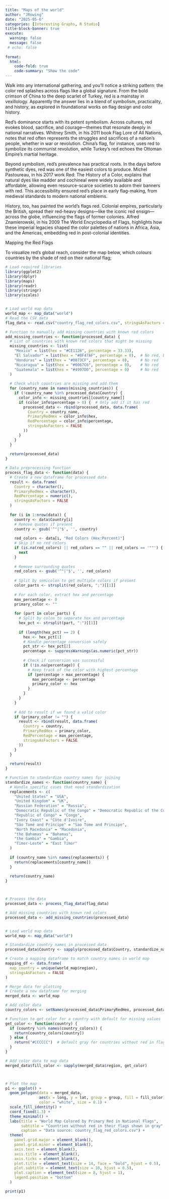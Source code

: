 ```yaml
---
title: "Maps of the world"
author: "JRowing"
date: "2025-05-6"
categories: [Interesting Graphs, R Studio]
title-block-banner: true
execute: 
  warning: false
  message: false
 # echo: false
 
format:
  html:
    code-fold: true
    code-summary: "Show the code"
---
```


Walk into any international gathering, and you’ll notice a striking pattern: the color red splashes across flags like a global signature. From the bold crimson of China to the deep scarlet of Turkey, red is a mainstay in vexillology. Apparently the answer lies in a blend of symbolism, practicality, and history, as explored in foundational works on flag design and color history.

Red’s dominance starts with its potent symbolism. Across cultures, red evokes blood, sacrifice, and courage—themes that resonate deeply in national narratives. Whitney Smith, in his 2011 book Flag Lore of All Nations, notes that red often represents the struggles and sacrifices of a nation’s people, whether in war or revolution. China’s flag, for instance, uses red to symbolize its communist revolution, while Turkey’s red echoes the Ottoman Empire’s martial heritage.

Beyond symbolism, red’s prevalence has practical roots. In the days before synthetic dyes, red was one of the easiest colors to produce. Michel Pastoureau, in his 2017 work Red: The History of a Color, explains that natural dyes like madder and cochineal were widely available and affordable, allowing even resource-scarce societies to adorn their banners with red. This accessibility ensured red’s place in early flag-making, from medieval standards to modern national emblems.

History, too, has painted the world’s flags red. Colonial empires, particularly the British, spread their red-heavy designs—like the iconic red ensign—across the globe, influencing the flags of former colonies. Alfred Znamierowski, in his 2009 The World Encyclopedia of Flags, highlights how these imperial legacies shaped the color palettes of nations in Africa, Asia, and the Americas, embedding red in post-colonial identities.

Mapping the Red Flags

To visualize red’s global reach, consider the map below, which colours countries by the shade of red on their national flag;

```r
# Load required libraries
library(ggplot2)
library(dplyr)
library(maps)
library(readr)
library(stringr)
library(scales)


# Load world map data
world_map <- map_data("world")
# Read the CSV data
flag_data <- read.csv("country_flag_red_colors.csv", stringsAsFactors = FALSE, check.names = FALSE)

# Function to manually add missing countries with known red colors
add_missing_countries <- function(processed_data) {
  # List of countries with known red colors that might be missing
  missing_countries <- list(
    "Mexico" = list(hex = "#CE1126", percentage = 33.33),
    "El Salvador" = list(hex = "#0F47AF", percentage = 0),  # No red, but should be in data
    "Honduras" = list(hex = "#0073CF", percentage = 0),     # No red
    "Nicaragua" = list(hex = "#0067C6", percentage = 0),    # No red
    "Guatemala" = list(hex = "#4997D0", percentage = 0)     # No red
  )
  
  # Check which countries are missing and add them
  for (country_name in names(missing_countries)) {
    if (!country_name %in% processed_data$Country) {
      color_info <- missing_countries[[country_name]]
      if (color_info$percentage > 0) {  # Only add if it has red
        processed_data <- rbind(processed_data, data.frame(
          Country = country_name,
          PrimaryRedHex = color_info$hex,
          RedPercentage = color_info$percentage,
          stringsAsFactors = FALSE
        ))
      }
    }
  }
  
  return(processed_data)
}

# Data preprocessing function
process_flag_data <- function(data) {
  # Create a new dataframe for processed data
  result <- data.frame(
    Country = character(),
    PrimaryRedHex = character(),
    RedPercentage = numeric(),
    stringsAsFactors = FALSE
  )
  
  for (i in 1:nrow(data)) {
    country <- data$Country[i]
    # Remove quotes if present
    country <- gsub('^"|"$', '', country)
    
    red_colors <- data[i, "Red Colors (Hex:Percent)"]
    # Skip if no red colors
    if (is.na(red_colors) || red_colors == "" || red_colors == '""') {
      next
    }
    
    # Remove surrounding quotes
    red_colors <- gsub('^"|"$', '', red_colors)
    
    # Split by semicolon to get multiple colors if present
    color_parts <- strsplit(red_colors, ";")[[1]]
    
    # For each color, extract hex and percentage
    max_percentage <- 0
    primary_color <- ""
    
    for (part in color_parts) {
      # Split by colon to separate hex and percentage
      hex_pct <- strsplit(part, ":")[[1]]
      
      if (length(hex_pct) == 2) {
        hex <- hex_pct[1]
        # Handle percentage conversion safely
        pct_str <- hex_pct[2]
        percentage <- suppressWarnings(as.numeric(pct_str))
        
        # Check if conversion was successful
        if (!is.na(percentage)) {
          # Keep track of the color with highest percentage
          if (percentage > max_percentage) {
            max_percentage <- percentage
            primary_color <- hex
          }
        }
      }
    }
    
    # Add to result if we found a valid color
    if (primary_color != "") {
      result <- rbind(result, data.frame(
        Country = country,
        PrimaryRedHex = primary_color,
        RedPercentage = max_percentage,
        stringsAsFactors = FALSE
      ))
    }
  }
  
  return(result)
}

# Function to standardize country names for joining
standardize_names <- function(country_name) {
  # Handle specific cases that need standardization
  replacements <- c(
    "United States" = "USA",
    "United Kingdom" = "UK",
    "Russian Federation" = "Russia",
    "Democratic Republic of the Congo" = "Democratic Republic of the Congo",
    "Republic of Congo" = "Congo",
    "Ivory Coast" = "Côte d'Ivoire",
    "São Tomé and Príncipe" = "Sao Tome and Principe",
    "North Macedonia" = "Macedonia",
    "the Bahamas" = "Bahamas",
    "the Gambia" = "Gambia",
    "Timor-Leste" = "East Timor"
  )
  
  if (country_name %in% names(replacements)) {
    return(replacements[country_name])
  }
  
  return(country_name)
}



# Process the data
processed_data <- process_flag_data(flag_data)

# Add missing countries with known red colors
processed_data <- add_missing_countries(processed_data)


# Load world map data
world_map <- map_data("world")

# Standardize country names in processed data
processed_data$Country <- sapply(processed_data$Country, standardize_names)

# Create a mapping dataframe to match country names in world map
mapping_df <- data.frame(
  map_country = unique(world_map$region),
  stringsAsFactors = FALSE
)

# Merge data for plotting
# Create a new dataframe for merging
merged_data <- world_map

# Add color data
country_colors <- setNames(processed_data$PrimaryRedHex, processed_data$Country)

# Function to get color for a country with default for missing values
get_color <- function(country) {
  if (country %in% names(country_colors)) {
    return(country_colors[country])
  } else {
    return("#CCCCCC")  # Default gray for countries without red in flag
  }
}

# Add color data to map data
merged_data$fill_color <- sapply(merged_data$region, get_color)



# Plot the map
p1 <- ggplot() +
  geom_polygon(data = merged_data, 
               aes(x = long, y = lat, group = group, fill = fill_color),
               color = "white", size = 0.1) +
  scale_fill_identity() +
  coord_fixed(1.3) +
  theme_minimal() +
  labs(title = "World Map Colored by Primary Red in National Flags",
       subtitle = "Countries without red in their flags shown in gray",
       caption = "Data source: country_flag_red_colors.csv") +
  theme(
    panel.grid.major = element_blank(),
    panel.grid.minor = element_blank(),
    axis.text = element_blank(),
    axis.title = element_blank(),
    axis.ticks = element_blank(),
    plot.title = element_text(size = 14, face = "bold", hjust = 0.5),
    plot.subtitle = element_text(size = 10, hjust = 0.5),
    plot.caption = element_text(size = 8, hjust = 1),
    legend.position = "bottom"
  )

print(p1)

```